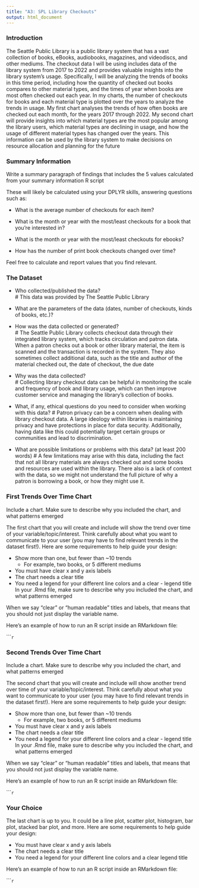 ```yaml
---
title: "A3: SPL Library Checkouts"
output: html_document
---
```


### Introduction

The Seattle Public Library is a public library system that has a vast collection of books, eBooks, audiobooks, magazines, and videodiscs, and other mediums. The checkout data I will be using includes data of the library system from 2017 to 2022 and provides valuable insights into the library system's usage. Specifically, I will be analyzing the trends of books in this time period, including how the quantity of checked out books compares to other material types, and the times of year when books are most often checked out each year. In my charts, the number of checkouts for books and each material type is plotted over the years to analyze the trends in usage.
My first chart analyses the trends of how often books are checked out each month, for the years 2017 through 2022. My second chart  will provide insights into which material types are the most popular among the library users, which material types are declining in usage, and how the usage of different material types has changed over the years. This information can be used by the library system to make decisions on resource allocation and planning for the future


### Summary Information

Write a summary paragraph of findings that includes the 5 values calculated from your summary information R script

These will likely be calculated using your DPLYR skills, answering questions such as:

- What is the average number of checkouts for each item?

- What is the month or year with the most/least checkouts for a book that you're interested in?
- What is the month or year with the most/least checkouts for ebooks?
- How has the number of print book checkouts changed over time?

Feel free to calculate and report values that you find relevant.

### The Dataset

- Who collected/published the data?  
# This data was provided by The Seattle Public Library
- What are the parameters of the data (dates, number of checkouts, kinds of books, etc.)?

- How was the data collected or generated?  
# The Seattle Public Library collects checkout data through their integrated library system, which tracks circulation and patron data. When a patron checks out a book or other library material, the item is scanned and the transaction is recorded in the system. They also sometimes collect additional data, such as the title and author of the material checked out, the date of checkout, the due date
- Why was the data collected?  
# Collecting library checkout data can be helpful in monitoring the scale and frequency of book and library usage, which can then improve customer service and managing the library's collection of books.
- What, if any, ethical questions do you need to consider when working with this data?
# Patron privacy can be a concern when dealing with library checkout data. A large ideology within libraries is maintaining privacy and have protections in place for data security. Additionally, having data like this could potentially target certain groups or communities and lead to discrimination.
- What are possible limitations or problems with this data?   (at least 200 words)
# A few limitations may arise with this data, including the fact that not all library materials are always checked out and some books and resources are used within the library. There also is a lack of context with the data, so we might not understand the full picture of why a patron is borrowing a book, or how they might use it.


### First Trends Over Time Chart

Include a chart. Make sure to describe why you included the chart, and what patterns emerged

The first chart that you will create and include will show the trend over time of your variable/topic/interest. Think carefully about what you want to communicate to your user (you may have to find relevant trends in the dataset first!). Here are some requirements to help guide your design:

- Show more than one, but fewer than ~10 trends
  - For example, two books, or 5 different mediums
- You must have clear x and y axis labels
- The chart needs a clear title 
- You need a legend for your different line colors and a clear - legend title
In your .Rmd file, make sure to describe why you included the chart, and what patterns emerged

When we say "clear" or "human readable" titles and labels, that means that you should not just display the variable name.

Here's an example of how to run an R script inside an RMarkdown file:

``````r
```


### Second Trends Over Time Chart

Include a chart. Make sure to describe why you included the chart, and what patterns emerged

The second chart that you will create and include will show another trend over time of your variable/topic/interest. Think carefully about what you want to communicate to your user (you may have to find relevant trends in the dataset first!). Here are some requirements to help guide your design:

- Show more than one, but fewer than ~10 trends
  - For example, two books, or 5 different mediums
- You must have clear x and y axis labels
- The chart needs a clear title 
- You need a legend for your different line colors and a clear - legend title
In your .Rmd file, make sure to describe why you included the chart, and what patterns emerged

When we say "clear" or "human readable" titles and labels, that means that you should not just display the variable name.

Here's an example of how to run an R script inside an RMarkdown file:

``````r
```

### Your Choice

The last chart is up to you. It could be a line plot, scatter plot, histogram, bar plot, stacked bar plot, and more. Here are some requirements to help guide your design:

- You must have clear x and y axis labels
- The chart needs a clear title 
- You need a legend for your different line colors and a clear legend title

Here's an example of how to run an R script inside an RMarkdown file:

``````r
```


